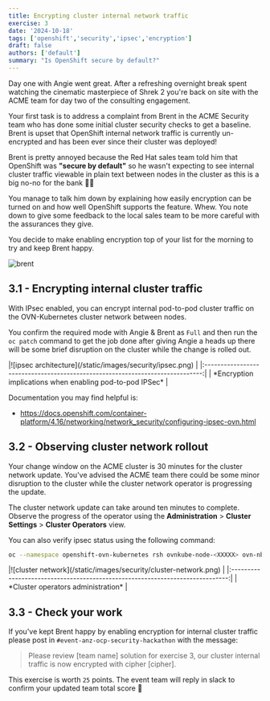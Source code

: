 ```yaml
---
title: Encrypting cluster internal network traffic
exercise: 3
date: '2024-10-18'
tags: ['openshift','security','ipsec','encryption']
draft: false
authors: ['default']
summary: "Is OpenShift secure by default?"
---
```


Day one with Angie went great. After a refreshing overnight break spent watching the cinematic masterpiece of Shrek 2 you're back on site with the ACME team for day two of the consulting engagement.

Your first task is to address a complaint from Brent in the ACME Security team who has done some initial cluster security checks to get a baseline. Brent is upset that OpenShift internal network traffic is currently un-encrypted and has been ever since their cluster was deployed! 

Brent is pretty annoyed because the Red Hat sales team told him that OpenShift was **"secure by default"** so he wasn't expecting to see internal cluster traffic viewable in plain text between nodes in the cluster as this is a big no-no for the bank 🤬🙅

You manage to talk him down by explaining how easily encryption can be turned on and how well OpenShift supports the feature. Whew. You note down to give some feedback to the local sales team to be more careful with the assurances they give.

You decide to make enabling encryption top of your list for the morning to try and keep Brent happy.

![brent](/static/images/security/brent.png)


## 3.1 - Encrypting internal cluster traffic

With IPsec enabled, you can encrypt internal pod-to-pod cluster traffic on the OVN-Kubernetes cluster network between nodes.

You confirm the required mode with Angie & Brent as `Full` and then run the `oc patch` command to get the job done after giving Angie a heads up there will be some brief disruption on the cluster while the change is rolled out.

<Zoom>
|![ipsec architecture](/static/images/security/ipsec.png)                       | 
|:-----------------------------------------------------------------------------:|
| *Encryption implications when enabling pod-to-pod IPSec*                      |
</Zoom>

Documentation you may find helpful is:

- https://docs.openshift.com/container-platform/4.16/networking/network_security/configuring-ipsec-ovn.html


## 3.2 - Observing cluster network rollout

Your change window on the ACME cluster is 30 minutes for the cluster network update. You've advised the ACME team there could be some minor disruption to the cluster while the cluster network operator is progressing the update.

The cluster network update can take around ten minutes to complete. Observe the progress of the operator using the **Administration** > **Cluster Settings** > **Cluster Operators** view.

You can also verify ipsec status using the following command:

```bash
oc --namespace openshift-ovn-kubernetes rsh ovnkube-node-<XXXXX> ovn-nbctl --no-leader-only get nb_global . ipsec
```

<Zoom>
|![cluster network](/static/images/security/cluster-network.png)                |
|:-----------------------------------------------------------------------------:|
| *Cluster operators administration*                                            |
</Zoom>


## 3.3 - Check your work

If you've kept Brent happy by enabling encryption for internal cluster traffic please post in `#event-anz-ocp-security-hackathon` with the message:

> Please review [team name] solution for exercise 3, our cluster internal traffic is now encrypted with cipher [cipher].

This exercise is worth `25` points. The event team will reply in slack to confirm your updated team total score 🎉 
